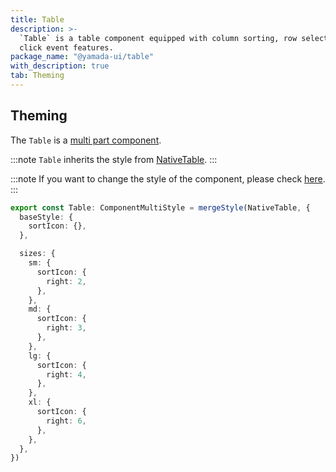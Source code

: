 ```yaml
---
title: Table
description: >-
  `Table` is a table component equipped with column sorting, row selection, and
  click event features.
package_name: "@yamada-ui/table"
with_description: true
tab: Theming
---
```


## Theming

The `Table` is a [multi part component](/styled-system/theming/component-style#multi-part-component).

:::note
`Table` inherits the style from [NativeTable](/components/data-display/native-table).
:::

:::note
If you want to change the style of the component, please check [here](/styled-system/theming/customize-theme#changing-the-style-of-components).
:::

```ts
export const Table: ComponentMultiStyle = mergeStyle(NativeTable, {
  baseStyle: {
    sortIcon: {},
  },

  sizes: {
    sm: {
      sortIcon: {
        right: 2,
      },
    },
    md: {
      sortIcon: {
        right: 3,
      },
    },
    lg: {
      sortIcon: {
        right: 4,
      },
    },
    xl: {
      sortIcon: {
        right: 6,
      },
    },
  },
})
```
